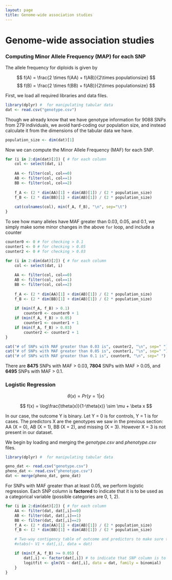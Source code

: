 ```yaml
---
layout: page
title: Genome-wide association studies
---
```


# Genome-wide association studies

### Computing Minor Allele Frequency (MAP) for each SNP

The allele frequency for diploids is given by

$$ f(A) = \frac{2 \times f(AA) + f(AB)}{2\times populationsize} $$
$$ f(B) = \frac{2 \times f(BB) + f(AB)}{2\times populationsize} $$

First, we load all required libraries and data files.
```r
library(dplyr) #  for manipulating tabular data
dat <- read.csv("genotype.csv")
```

Though we already know that we have genotype information for 9088 SNPs from 279 individuals, we avoid hard-coding our population size, and instead calculate it from the dimensions of the tabular data we have.

```r
population_size <- dim(dat)[1]
```

Now we can compute the Minor Allele Frequency (MAF) for each SNP.

```r
for (i in 2:dim(dat)[2]) { # for each column
	col <- select(dat, i)
	
	AA <- filter(col, col==0)
	AB <- filter(col, col==1)
	BB <- filter(col, col==2)
	
	f_A <- (2 * dim(AA)[1] + dim(AB)[1]) / (2 * population_size)
	f_B <- (2 * dim(BB)[1] + dim(AB)[1]) / (2 * population_size)
	
	cat(colnames(col), min(f_A, f_B), "\n", sep="\t")
}
```

To see how many alleles have MAF greater than 0.03, 0.05, and 0.1, we simply make some minor changes in the above `for` loop, and include a counter

```r
counter0 <- 0 # for checking > 0.1
counter1 <- 0 # for checking > 0.05
counter2 <- 0 # for checking > 0.03

for (i in 2:dim(dat)[2]) { # for each column
	col <- select(dat, i)
	
	AA <- filter(col, col==0)
	AB <- filter(col, col==1)
	BB <- filter(col, col==2)
	
	f_A <- (2 * dim(AA)[1] + dim(AB)[1]) / (2 * population_size)
	f_B <- (2 * dim(BB)[1] + dim(AB)[1]) / (2 * population_size)
	
	if (min(f_A, f_B) > 0.1)
		counter0 <- counter0 + 1
	if (min(f_A, f_B) > 0.05)
		counter1 <- counter1 + 1
	if (min(f_A, f_B) > 0.03)
		counter2 <- counter2 + 1
}

cat("# of SNPs with MAF greater than 0.03 is", counter2, "\n", sep=" ")
cat("# of SNPs with MAF greater than 0.05 is", counter1, "\n", sep=" ")
cat("# of SNPs with MAF greater than 0.1 is", counter0, "\n", sep=" ")
```

There are **8475** SNPs with MAF > 0.03, **7804** SNPs with MAF > 0.05, and **6495** SNPs with MAF > 0.1.


### Logistic Regression

$$ \theta(x) = Pr\{y=1 | x\} $$

$$ f(x) = \log\frac{\theta(x)}{1-\theta(x)} \sim \mu + \beta x $$

In our case, the outcome Y is binary. Let Y = 0 is for controls, Y = 1 is for cases. The predictors X are the genotypes we saw in the previous section: AA (X = 0), AB (X = 1), BB (X = 2), and missing (X = 3). However X = 3 is not present in our dataset.

We begin by loading and merging the *genotype.csv* and *phenotype.csv* files.

```r
library(dplyr) #  for manipulating tabular data

geno_dat <- read.csv("genotype.csv")
pheno_dat <- read.csv("phenotype.csv")
dat <- merge(pheno_dat, geno_dat)
```

For SNPs with MAF greater than at least 0.05, we perform logistic regression. Each SNP column is **factored** to indicate that it is to be used as a categorical variable (possible categories are 0, 1, 2).

```r
for (i in 2:dim(dat)[2]) { # for each column
	AA <- filter(dat, dat[,i]==0)
	AB <- filter(dat, dat[,i]==1)
	BB <- filter(dat, dat[,i]==2)
	f_A <- (2 * dim(AA)[1] + dim(AB)[1]) / (2 * population_size)
	f_B <- (2 * dim(BB)[1] + dim(AB)[1]) / (2 * population_size)

	# Two-way contigency table of outcome and predictors to make sure there are no empty cells
	#xtabs(~ V1 + dat[,i], data = dat)

	if (min(f_A, f_B) >= 0.05) {
		dat[,i] <- factor(dat[,i]) # to indicate that SNP column is to be used as a categorical variable
		logitfit <- glm(V1 ~ dat[,i], data = dat, family = binomial)
	}
}
```
